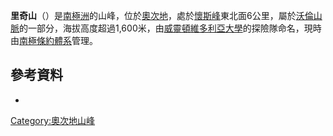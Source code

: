 {{coord|78|32|S|158|25|E|display=title}}

'''里奇山'''（{{lang-en|Mount Ritchie}}）是[[南極洲|南極洲]]的山峰，位於[[奧次地|奧次地]]，處於[[懷斯峰|懷斯峰]]東北面6公里，屬於[[沃倫山脈|沃倫山脈]]的一部分，海拔高度超過1,600米，由[[威靈頓維多利亞大學|威靈頓維多利亞大學]]的探險隊命名，現時由[[南極條約體系|南極條約體系]]管理。

==參考資料==
*{{usgs-gazetteer}}

{{DEFAULTSORT:Mount Ritchie}}
[[Category:奧次地山峰|Category:奧次地山峰]]


{{OatesLand-geo-stub}}